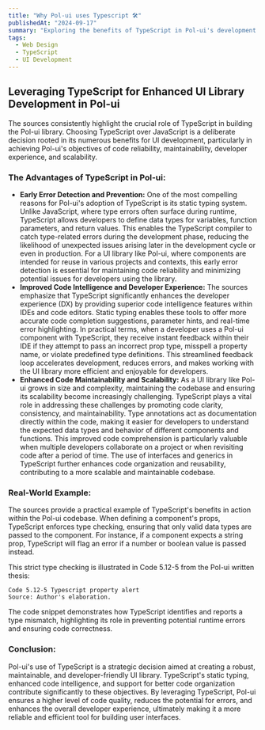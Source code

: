 ```yaml
---
title: "Why Pol-ui uses Typescript 🛠️"
publishedAt: "2024-09-17"
summary: "Exploring the benefits of TypeScript in Pol-ui's development."
tags:
  - Web Design
  - TypeScript
  - UI Development
---
```


## Leveraging TypeScript for Enhanced UI Library Development in Pol-ui

The sources consistently highlight the crucial role of TypeScript in building the Pol-ui library. Choosing TypeScript over JavaScript is a deliberate decision rooted in its numerous benefits for UI development, particularly in achieving Pol-ui's objectives of code reliability, maintainability, developer experience, and scalability.

### The Advantages of TypeScript in Pol-ui:

- **Early Error Detection and Prevention:** One of the most compelling reasons for Pol-ui's adoption of TypeScript is its static typing system. Unlike JavaScript, where type errors often surface during runtime, TypeScript allows developers to define data types for variables, function parameters, and return values. This enables the TypeScript compiler to catch type-related errors during the development phase, reducing the likelihood of unexpected issues arising later in the development cycle or even in production. For a UI library like Pol-ui, where components are intended for reuse in various projects and contexts, this early error detection is essential for maintaining code reliability and minimizing potential issues for developers using the library.
- **Improved Code Intelligence and Developer Experience:** The sources emphasize that TypeScript significantly enhances the developer experience (DX) by providing superior code intelligence features within IDEs and code editors. Static typing enables these tools to offer more accurate code completion suggestions, parameter hints, and real-time error highlighting. In practical terms, when a developer uses a Pol-ui component with TypeScript, they receive instant feedback within their IDE if they attempt to pass an incorrect prop type, misspell a property name, or violate predefined type definitions. This streamlined feedback loop accelerates development, reduces errors, and makes working with the UI library more efficient and enjoyable for developers.
- **Enhanced Code Maintainability and Scalability:** As a UI library like Pol-ui grows in size and complexity, maintaining the codebase and ensuring its scalability become increasingly challenging. TypeScript plays a vital role in addressing these challenges by promoting code clarity, consistency, and maintainability. Type annotations act as documentation directly within the code, making it easier for developers to understand the expected data types and behavior of different components and functions. This improved code comprehension is particularly valuable when multiple developers collaborate on a project or when revisiting code after a period of time. The use of interfaces and generics in TypeScript further enhances code organization and reusability, contributing to a more scalable and maintainable codebase.

### Real-World Example:

The sources provide a practical example of TypeScript's benefits in action within the Pol-ui codebase.  When defining a component's props, TypeScript enforces type checking, ensuring that only valid data types are passed to the component. For instance, if a component expects a string prop, TypeScript will flag an error if a number or boolean value is passed instead.

This strict type checking is illustrated in Code 5.12-5 from the Pol-ui written thesis:

```
Code 5.12-5 Typescript property alert
Source: Author's elaboration.

```

The code snippet demonstrates how TypeScript identifies and reports a type mismatch, highlighting its role in preventing potential runtime errors and ensuring code correctness.

### Conclusion:

Pol-ui's use of TypeScript is a strategic decision aimed at creating a robust, maintainable, and developer-friendly UI library. TypeScript's static typing, enhanced code intelligence, and support for better code organization contribute significantly to these objectives. By leveraging TypeScript, Pol-ui ensures a higher level of code quality, reduces the potential for errors, and enhances the overall developer experience, ultimately making it a more reliable and efficient tool for building user interfaces.
